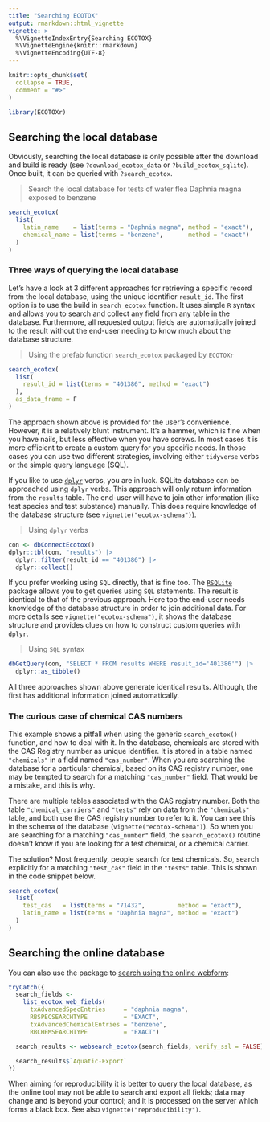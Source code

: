 ```yaml
---
title: "Searching ECOTOX"
output: rmarkdown::html_vignette
vignette: >
  %\VignetteIndexEntry{Searching ECOTOX}
  %\VignetteEngine{knitr::rmarkdown}
  %\VignetteEncoding{UTF-8}
---
```


```r
knitr::opts_chunk$set(
  collapse = TRUE,
  comment = "#>"
)
```

```r
library(ECOTOXr)
```

## Searching the local database

Obviously, searching the local database is only possible after the download and build is
ready (see `?download_ecotox_data` or `?build_ecotox_sqlite`). Once built, it can
be queried with `?search_ecotox`.

> Search the local database for tests of water flea Daphnia magna exposed to benzene

```r
search_ecotox(
  list(
    latin_name    = list(terms = "Daphnia magna", method = "exact"),
    chemical_name = list(terms = "benzene",       method = "exact")
  )
)
```

### Three ways of querying the local database

Let's have a look at 3 different approaches for retrieving a specific record from the local database, using the
unique identifier `result_id`. The first option is to use the build in `search_ecotox` function. It uses
simple `R` syntax and allows you to search and collect any field from any table in the database. Furthermore,
all requested output fields are automatically joined to the result without the end-user needing to know much
about the database structure.

> Using the prefab function `search_ecotox` packaged by `ECOTOXr`

```r
search_ecotox(
  list(
    result_id = list(terms = "401386", method = "exact")
  ),
  as_data_frame = F
)
```

The approach shown above is provided for the user's convenience. However, it is a relatively
blunt instrument. It's a hammer, which is fine when
you have nails, but less effective when you have screws. In most cases it is more efficient
to create a custom query for you specific needs. In those cases you can use two different
strategies, involving either `tidyverse` verbs or the simple query language (SQL).

If you like to use [`dplyr`](https://dplyr.tidyverse.org/) verbs, you are in luck. SQLite
database can be approached using `dplyr` verbs. This approach will only return information
from the `results` table. The end-user will have to join other information (like test
species and test substance) manually. This does require knowledge of the database structure
(see `vignette("ecotox-schema")`).

> Using `dplyr` verbs

```r
con <- dbConnectEcotox()
dplyr::tbl(con, "results") |>
  dplyr::filter(result_id == "401386") |>
  dplyr::collect()
```

If you prefer working using `SQL` directly, that is fine too. The [`RSQLite`](https://cran.r-project.org/package=RSQLite) package
allows you to get queries using `SQL` statements. The result is identical to that of the previous approach. Here too the end-user
needs knowledge of the database structure in order to join additional data.
For more details see `vignette("ecotox-schema")`, it shows the database structure and provides
clues on how to construct custom queries with `dplyr`.

> Using `SQL` syntax

```r
dbGetQuery(con, "SELECT * FROM results WHERE result_id='401386'") |>
  dplyr::as_tibble()
```

All three approaches shown above generate identical results. Although, the first has
additional information joined automatically.

### The curious case of chemical CAS numbers

This example shows a pitfall when using the generic `search_ecotox()` function, and
how to deal with it. In the database, chemicals are stored with the CAS Registry number as
unique identifier. It is stored in a table named `"chemicals"` in a field named
`"cas_number"`. When you are searching the database for a particular chemical, based on
its CAS registry number, one may be tempted to search for a matching `"cas_number"` field.
That would be a mistake, and this is why.

There are multiple tables associated with the CAS registry number. Both the table
`"chemical_carriers"` and `"tests"` rely on data from the `"chemicals"` table, and
both use the CAS registry number to refer to it. You can see this in the schema of the
database (`vignette("ecotox-schema")`). So when you are searching for a
matching `"cas_number"` field, the `search_ecotox()` routine doesn't know if you
are looking for a test chemical, or a chemical carrier.

The solution? Most frequently, people search for test chemicals. So, search explicitly
for a matching `"test_cas"` field in the `"tests"` table. This is shown in the
code snippet below.

```r
search_ecotox(
  list(
    test_cas   = list(terms = "71432",         method = "exact"),
    latin_name = list(terms = "Daphnia magna", method = "exact")
  )
)
```

## Searching the online database

You can also use the package to
[search using the online webform](https://cfpub.epa.gov/ecotox/search.cfm):

```r
tryCatch({
  search_fields <-
    list_ecotox_web_fields(
      txAdvancedSpecEntries     = "daphnia magna",
      RBSPECSEARCHTYPE          = "EXACT",
      txAdvancedChemicalEntries = "benzene",
      RBCHEMSEARCHTYPE          = "EXACT")

  search_results <- websearch_ecotox(search_fields, verify_ssl = FALSE)

  search_results$`Aquatic-Export`
})
```

When aiming for reproducibility it is better to query the local database, as the online
tool may not be able to search and export all fields; data may change and is beyond your control;
and it is processed on the server which forms a black box. See also `vignette("reproducibility")`.
